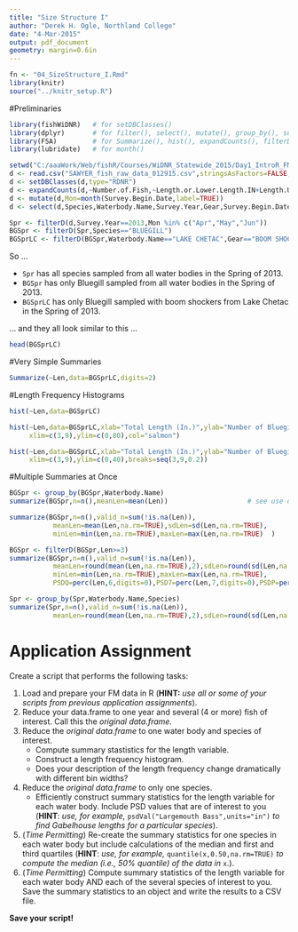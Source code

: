 ```yaml
---
title: "Size Structure I"
author: "Derek H. Ogle, Northland College"
date: "4-Mar-2015"
output: pdf_document
geometry: margin=0.6in
---
```


```r
fn <- "04_SizeStructure_I.Rmd"
library(knitr)
source("../knitr_setup.R")
```

#Preliminaries
```r
library(fishWiDNR)   # for setDBClasses()
library(dplyr)       # for filter(), select(), mutate(), group_by(), summarize()
library(FSA)         # for Summarize(), hist(), expandCounts(), filterD()
library(lubridate)   # for month()
```

```r
setwd("C:/aaaWork/Web/fishR/Courses/WiDNR_Statewide_2015/Day1_IntroR_FMData")
d <- read.csv("SAWYER_fish_raw_data_012915.csv",stringsAsFactors=FALSE,na.strings=c("-","NA",""))
d <- setDBClasses(d,type="RDNR")
d <- expandCounts(d,~Number.of.Fish,~Length.or.Lower.Length.IN+Length.Upper.IN,new.name="Len")
d <- mutate(d,Mon=month(Survey.Begin.Date,label=TRUE))
d <- select(d,Species,Waterbody.Name,Survey.Year,Gear,Survey.Begin.Date,Mon,Len)
```

```r
Spr <- filterD(d,Survey.Year==2013,Mon %in% c("Apr","May","Jun"))
BGSpr <- filterD(Spr,Species=="BLUEGILL")
BGSprLC <- filterD(BGSpr,Waterbody.Name=="LAKE CHETAC",Gear=="BOOM SHOCKER")
```
So ...

* `Spr` has all species sampled from all water bodies in the Spring of 2013.
* `BGSpr` has only Bluegill sampled from all water bodies in the Spring of 2013.
* `BGSprLC` has only Bluegill sampled with boom shockers from Lake Chetac in the Spring of 2013.

... and they all look similar to this ...

```r
head(BGSprLC)
```

\vspace{18pt}

#Very Simple Summaries

```r
Summarize(~Len,data=BGSprLC,digits=2)
```

\newpage

#Length Frequency Histograms

```r
hist(~Len,data=BGSprLC)
```

```r
hist(~Len,data=BGSprLC,xlab="Total Length (In.)",ylab="Number of Bluegill",
     xlim=c(3,9),ylim=c(0,80),col="salmon")
```

\newpage

```r
hist(~Len,data=BGSprLC,xlab="Total Length (In.)",ylab="Number of Bluegill",
     xlim=c(3,9),ylim=c(0,40),breaks=seq(3,9,0.2))
```

#Multiple Summaries at Once

```r
BGSpr <- group_by(BGSpr,Waterbody.Name)
summarize(BGSpr,n=n(),meanLen=mean(Len))                    # see use of na.rm=TRUE below
```

\newpage

```r
summarize(BGSpr,n=n(),valid_n=sum(!is.na(Len)),
           meanLen=mean(Len,na.rm=TRUE),sdLen=sd(Len,na.rm=TRUE),
           minLen=min(Len,na.rm=TRUE),maxLen=max(Len,na.rm=TRUE)  )
```

```r
BGSpr <- filterD(BGSpr,Len>=3)
summarize(BGSpr,n=n(),valid_n=sum(!is.na(Len)),
           meanLen=round(mean(Len,na.rm=TRUE),2),sdLen=round(sd(Len,na.rm=TRUE),2),
           minLen=min(Len,na.rm=TRUE),maxLen=max(Len,na.rm=TRUE),
           PSDQ=perc(Len,6,digits=0),PSD7=perc(Len,7,digits=0),PSDP=perc(Len,8,digits=0)  )
```

```r
Spr <- group_by(Spr,Waterbody.Name,Species)
summarize(Spr,n=n(),valid_n=sum(!is.na(Len)),
           meanLen=round(mean(Len,na.rm=TRUE),2),sdLen=round(sd(Len,na.rm=TRUE),2)  )
```

\newpage

# Application Assignment

Create a script that performs the following tasks:

1. Load and prepare your FM data in R (**HINT:** *use all or some of your scripts from previous application assignments*).
1. Reduce your data.frame to one year and several (4 or more) fish of interest.  Call this the *original data.frame.*
1. Reduce the *original data.frame* to one water body and species of interest.
    * Compute summary stastistics for the length variable.
    * Construct a length frequency histogram.
    * Does your description of the length frequency change dramatically with different bin widths?
1. Reduce the *original data.frame* to only one species.
    * Efficiently construct summary statistics for the length variable for each water body.  Include PSD values that are of interest to you  (**HINT**: *use, for example,* `psdVal("Largemouth Bass",units="in")` *to find Gabelhouse lengths for a particular species*).

1. (*Time Permitting*) Re-create the summary statistics for one species in each water body but include calculations of the median and first and third quartiles (**HINT**: *use, for example,* `quantile(x,0.50,na.rm=TRUE)` *to compute the median (i.e., 50% quantile) of the data in* `x`.).
1. (*Time Permitting*) Compute summary statistics of the length variable for each water body AND each of the several species of interest to you.  Save the summary statistics to an object and write the results to a CSV file.

**Save your script!**

